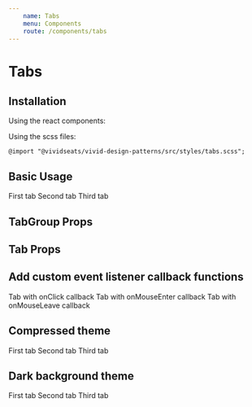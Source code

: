 ```yaml
---
    name: Tabs
    menu: Components
    route: /components/tabs
---
```



# Tabs
## Installation
Using the react components:


Using the scss files:

    @import "@vividseats/vivid-design-patterns/src/styles/tabs.scss";

## Basic Usage
<Playground>
  <TabGroup>
    <Tab active>First tab</Tab>
    <Tab>Second tab</Tab>
    <Tab>Third tab</Tab>
  </TabGroup>
</Playground>

## TabGroup Props
<PropsTable of={TabGroup}/>

## Tab Props
<PropsTable of={Tab}/>

## Add custom event listener callback functions
<Playground>
  <TabGroup>
    <Tab onClick={function(e) { e.preventDefault(); alert('Called onClick'); }}>Tab with onClick callback</Tab>
    <Tab onMouseEnter={function(e) { alert('Called onMouseEnter'); }}>Tab with onMouseEnter callback</Tab>
    <Tab onMouseLeave={function(e) { alert('Called onMouseLeave'); }}>Tab with onMouseLeave callback</Tab>
  </TabGroup>
</Playground>

## Compressed theme
<Playground>
  <TabGroup compressed>
    <Tab active>First tab</Tab>
    <Tab>Second tab</Tab>
    <Tab>Third tab</Tab>
  </TabGroup>
</Playground>

## Dark background theme
<Playground>
  <TabGroup dark>
    <Tab>First tab</Tab>
    <Tab active>Second tab</Tab>
    <Tab>Third tab</Tab>
  </TabGroup>
</Playground>
